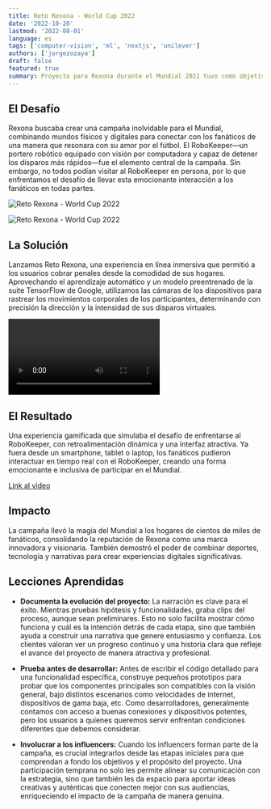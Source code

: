 ```yaml
---
title: Reto Rexona - World Cup 2022
date: '2022-10-20'
lastmod: '2022-08-01'
language: es
tags: ['computer-vision', 'ml', 'nextjs', 'unilever']
authors: ['jorgezozaya']
draft: false
featured: true
summary: Proyecto para Rexona durante el Mundial 2022 tuvo como objetivo acercar a los fans en México al juego como nunca antes. 
---
```



## El Desafío

Rexona buscaba crear una campaña inolvidable para el Mundial, combinando mundos físicos y digitales para conectar con los fanáticos de una manera que resonara con su amor por el fútbol. El RoboKeeper—un portero robótico equipado con visión por computadora y capaz de detener los disparos más rápidos—fue el elemento central de la campaña. Sin embargo, no todos podían visitar al RoboKeeper en persona, por lo que enfrentamos el desafío de llevar esta emocionante interacción a los fanáticos en todas partes.

![Reto Rexona - World Cup 2022](https://res.cloudinary.com/dbtnomqnj/image/upload/v1732918376/portfolio/Screenshot_2024-11-29_at_2.02.34_PM_uh1vpz.jpg)

![Reto Rexona - World Cup 2022](https://res.cloudinary.com/dbtnomqnj/image/upload/v1732918375/portfolio/Screenshot_2024-11-29_at_2.03.03_PM_obgccn.jpg)


## La Solución

Lanzamos Reto Rexona, una experiencia en línea inmersiva que permitió a los usuarios cobrar penales desde la comodidad de sus hogares. Aprovechando el aprendizaje automático y un modelo preentrenado de la suite TensorFlow de Google, utilizamos las cámaras de los dispositivos para rastrear los movimientos corporales de los participantes, determinando con precisión la dirección y la intensidad de sus disparos virtuales.

<video controls className="w-full">
  <source 
  src="https://cdn.sanity.io/files/6vw2op87/production/2443a9e6bca24c6c0f430446a6364d31a5ff98e1.mp4" 
  type="video/mp4" />
  Your browser does not support the video tag.
</video>

## El Resultado

Una experiencia gamificada que simulaba el desafío de enfrentarse al RoboKeeper, con retroalimentación dinámica y una interfaz atractiva. Ya fuera desde un smartphone, tablet o laptop, los fanáticos pudieron interactuar en tiempo real con el RoboKeeper, creando una forma emocionante e inclusiva de participar en el Mundial.

[Link al video](https://www.youtube.com/watch?v=RVGdAZJ7H9M&ab_channel=JorgeZozaya)

## Impacto

La campaña llevó la magia del Mundial a los hogares de cientos de miles de fanáticos, consolidando la reputación de Rexona como una marca innovadora y visionaria. También demostró el poder de combinar deportes, tecnología y narrativas para crear experiencias digitales significativas.

## Lecciones Aprendidas

+ **Documenta la evolución del proyecto:** La narración es clave para el éxito. Mientras pruebas hipótesis y funcionalidades, graba clips del proceso, aunque sean preliminares. Esto no solo facilita mostrar cómo funciona y cuál es la intención detrás de cada etapa, sino que también ayuda a construir una narrativa que genere entusiasmo y confianza. Los clientes valoran ver un progreso continuo y una historia clara que refleje el avance del proyecto de manera atractiva y profesional.

+ **Prueba antes de desarrollar:** Antes de escribir el código detallado para una funcionalidad específica, construye pequeños prototipos para probar que los componentes principales son compatibles con la visión general, bajo distintos escenarios como velocidades de internet, dispositivos de gama baja, etc. Como desarrolladores, generalmente contamos con acceso a buenas conexiones y dispositivos potentes, pero los usuarios a quienes queremos servir enfrentan condiciones diferentes que debemos considerar.

+ **Involucrar a los influencers:** Cuando los influencers forman parte de la campaña, es crucial integrarlos desde las etapas iniciales para que comprendan a fondo los objetivos y el propósito del proyecto. Una participación temprana no solo les permite alinear su comunicación con la estrategia, sino que también les da espacio para aportar ideas creativas y auténticas que conecten mejor con sus audiencias, enriqueciendo el impacto de la campaña de manera genuina.

